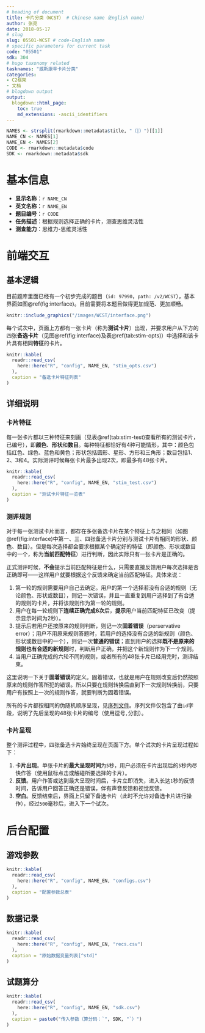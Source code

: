 ```yaml
---
# heading of document
title: 卡片分类（WCST） # Chinese name（English name）
author: 张亮
date: 2018-05-17
# slug
slug: 05501-WCST # code-English name
# specific parameters for current task
code: "05501"
sdk: 304
# hugo taxonomy related
tasknames: "威斯康辛卡片分类"
categories:
- C2框架
- 文档
# blogdown output
output:
  blogdown::html_page:
    toc: true
    md_extensions: -ascii_identifiers
---
```


```r
NAMES <- strsplit(rmarkdown::metadata$title, "（|）")[[1]]
NAME_CN <- NAMES[1]
NAME_EN <- NAMES[2]
CODE <- rmarkdown::metadata$code
SDK <- rmarkdown::metadata$sdk
```

# 基本信息

* **显示名称**：`r NAME_CN`
* **英文名称**：`r NAME_EN`
* **题目编号**：`r CODE`
* **任务描述**：根据规则选择正确的卡片，测查思维灵活性
* **测查能力**：思维力-思维灵活性

# 前端交互

## 基本逻辑

目前题库里面已经有一个初步完成的题目（`id: 97990`，`path: /v2/WCST`），基本界面如图\@ref(fig:interface)。目前需要将本题目做得更加规范、更加顺畅。

```r
knitr::include_graphics("/images/WCST/interface.png")
```

每个试次中，页面上方都有一张卡片（称为**测试卡片**）出现，并要求用户从下方的四张**备选卡片**（见图\@ref(fig:interface)及表\@ref(tab:stim-opts)）中选择和该卡片具有相同**特征**的卡片。

```r
knitr::kable(
  readr::read_csv(
    here::here("R", "config", NAME_EN, "stim_opts.csv")
  ),
  caption = "备选卡片特征列表"
)
```

## 详细说明

### 卡片特征

每一张卡片都以三种特征来刻画（见表\@ref(tab:stim-test)查看所有的测试卡片，已编号），即**颜色**、**形状**和**数目**。每种特征都恰好有4种可能情形，其中：颜色包括红色、绿色、蓝色和黄色；形状包括圆形、星形、方形和三角形；数目包括1、2、3和4。实际测评时候每张卡片最多出现2次，即最多有48张卡片。

```r
knitr::kable(
  readr::read_csv(
    here::here("R", "config", NAME_EN, "stim_test.csv")
  ),
  caption = "测试卡片特征一览表"
)
```

### 测评规则

对于每一张测试卡片而言，都存在多张备选卡片在某个特征上与之相同（如图\@ref(fig:interface)中第一、三、四张备选卡片分别与测试卡片有相同的形状、颜色、数目）。但是每次选择都会要求根据某个确定好的特征（即颜色、形状或数目中的一个，称为**当前匹配特征**）进行判断，因此实际只有一张卡片是正确的。

正式测评时候，**不会**提示当前匹配特征是什么，只需要直接反馈用户每次选择是否正确即可——这样用户就要根据这个反馈来确定当前匹配特征。具体来说：

1. 第一轮的规则需要用户自己去确定。用户的第一个选择若没有合适的规则（无论颜色、形状或数目），则记一次错误，并且一直重复到用户选择到了有合适的规则的卡片，并将该规则作为第一轮的规则。
1. 用户在每一轮规则下**连续正确完成6次**后，**提示**用户当前匹配特征已改变（提示显示时间为2秒）。
1. 提示后若用户还按原来的规则判断，则记一次**固着错误**（perservative error）；用户不用原来规则答题时，若用户的选择没有合适的新规则（颜色、形状或数目中的一个），则记一次**普通的错误**；直到用户的选择**既不是原来的规则也有合适的新规则**时，判断用户正确，并把这个新规则作为下一个规则。
1. 当用户正确完成的六轮不同的规则，或者所有的48张卡片已经用完时，测评结束。

这里说明一下关于**固着错误**的定义。固着错误，也就是用户在规则改变后仍然按照原来的规则作答所犯的错误。所以只要在规则转换后直到下一次规则转换前，只要用户有按照上一次的规则作答，就要判断为固着错误。

所有的卡片都按相同的伪随机顺序呈现，见[序列文件](/seq/05501_WCST.json){target="_blank"}。序列文件仅包含了由`id`字段，说明了先后呈现的48张卡片的编号（使用逗号`,`分割）。

### 卡片呈现

整个测评过程中，四张备选卡片始终呈现在页面下方。单个试次的卡片呈现过程如下：

1. **卡片出现**。单张卡片的**最大呈现时间**为`5`秒，用户必须在卡片出现后的`5`秒内尽快作答（使用鼠标点击或触碰所要选择的卡片）。
1. **反馈**。用户作答或达到最大呈现时间后，卡片立即消失，进入长达`1`秒的反馈时间，告诉用户回答正确还是错误，伴有声音反馈和视觉反馈。
1. **空白**。反馈结束后，界面上只留下备选卡片（此时不允许对备选卡片进行操作），经过`500`毫秒后，进入下一个试次。

# 后台配置

## 游戏参数

```r
knitr::kable(
  readr::read_csv(
    here::here("R", "config", NAME_EN, "configs.csv")
  ),
  caption = "配置参数总表"
)
```

## 数据记录

```r
knitr::kable(
  readr::read_csv(
    here::here("R", "config", NAME_EN, "recs.csv")
  ),
  caption = "原始数据变量列表[^std]"
)
```

[^std]: 请参考[标准](`r blogdown::shortcode("relref", "standard")`)。

## 试题算分

```r
knitr::kable(
  readr::read_csv(
    here::here("R", "config", NAME_EN, "sdk.csv")
  ),
  caption = paste0("传入参数（算分码：`", SDK, "`）")
)
```
